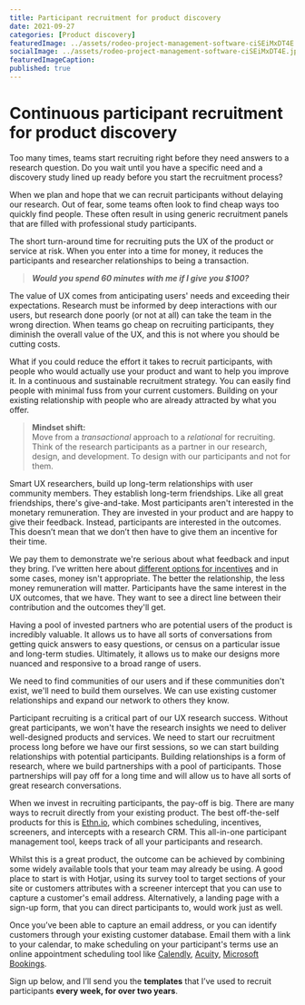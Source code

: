 ```yaml
---
title: Participant recruitment for product discovery
date: 2021-09-27
categories: [Product discovery]
featuredImage: ../assets/rodeo-project-management-software-ciSEiMxDT4E.jpg
socialImage: ../assets/rodeo-project-management-software-ciSEiMxDT4E.jpg
featuredImageCaption: 
published: true
---
```



# Continuous participant recruitment for product discovery

Too many times, teams start recruiting right before they need answers to a research question. Do you wait until you have a specific need and a discovery study lined up ready before you start the recruitment process?

When we plan and hope that we can recruit participants without delaying our research. Out of fear, some teams often look to find cheap ways too quickly find people. These often result in using generic recruitment panels that are filled with professional study participants. 

The short turn-around time for recruiting puts the UX of the product or service at risk. When you enter into a time for money, it reduces the participants and researcher relationships to being a transaction. 
> _**Would you spend 60 minutes with me if I give you $100?**_

The value of UX comes from anticipating users' needs and exceeding their expectations. Research must be informed by deep interactions with our users, but research done poorly (or not at all) can take the team in the wrong direction. When teams go cheap on recruiting participants, they diminish the overall value of the UX, and this is not where you should be cutting costs. 

What if you could reduce the effort it takes to recruit participants, with people who would actually use your product and want to help you improve it. In a continuous and sustainable recruitment strategy. You can easily find people with minimal fuss from your current customers. Building on your existing relationship with people who are already attracted by what you offer. 

> **Mindset shift:** <br />
Move from a *transactional* approach to a *relational* for recruiting. Think of the research participants as a partner in our research, design, and development. To design with our participants and not for them. 

Smart UX researchers, build up long-term relationships with user community members. They establish long-term friendships. Like all great friendships, there's give-and-take. Most participants aren't interested in the monetary remuneration. They are invested in your product and are happy to give their feedback. Instead, participants are interested in the outcomes. This doesn’t mean that we don’t then have to give them an incentive for their time. 

We pay them to demonstrate we're serious about what feedback and input they bring. I’ve written here about [different options for incentives](/research-incentives "Research incentives") and in some cases, money isn't appropriate. The better the relationship, the less money remuneration will matter. Participants have the same interest in the UX outcomes, that we have. They want to see a direct line between their contribution and the outcomes they'll get.

Having a pool of invested partners who are potential users of the product is incredibly valuable. It allows us to have all sorts of conversations from getting quick answers to easy questions, or census on a particular issue and long-term studies. Ultimately, it allows us to make our designs more nuanced and responsive to a broad range of users.

We need to find communities of our users and if these communities don't exist, we'll need to build them ourselves. We can use existing customer relationships and expand our network to others they know.

Participant recruiting is a critical part of our UX research success. Without great participants, we won't have the research insights we need to deliver well-designed products and services. We need to start our recruitment process long before we have our first sessions, so we can start building relationships with potential participants. Building relationships is a form of research, where we build partnerships with a pool of participants. Those partnerships will pay off for a long time and will allow us to have all sorts of great research conversations.

When we invest in recruiting participants, the pay-off is big. There are many ways to recruit directly from your existing product. The best off-the-self products for this is [Ethn.io](https://ethn.io), which combines scheduling, incentives, screeners, and intercepts with a research CRM. This all-in-one participant management tool, keeps track of all your participants and research. 

Whilst this is a great product, the outcome can be achieved by combining some widely available tools that your team may already be using. A good place to start is with Hotjar, using its survey tool to target sections of your site or customers attributes with a screener intercept that you can use to capture a customer's email address. Alternatively, a landing page with a sign-up form, that you can direct participants to, would work just as well. 

Once you’ve been able to capture an email address, or you can identify customers through your existing customer database. Email them with a link to your calendar, to make scheduling on your participant's terms use an online appointment scheduling tool like [Calendly](https://calendly.com), [Acuity](https://acuityscheduling.com/), [Microsoft Bookings](https://www.microsoft.com/en-au/microsoft-365/business/scheduling-and-booking-app). 

Sign up below, and I’ll send you the **templates** that I’ve used to recruit participants **every week, for over two years**.  

